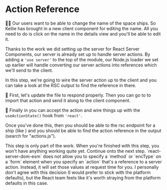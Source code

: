 # Action Reference

👨‍💼 Our users want to be able to change the name of the space ships. So Kellie
has brought in a new client component for editing the name. All you need to do
is click on the name in the details view and you'll be able to edit it.

Thanks to the work we did setting up the server for React Server Components,
our server is already set up to handle server actions. By adding a
`'use server'` to the top of the module, our Node.js loader we set up earlier
will handle converting our server actions into references which we'll send to
the client.

In this step, we're going to wire the server action up to the client and you can
take a look at the RSC output to find the reference in there.

🐨 First, let's update the <InlineFile file="ui/actions.js" /> file to respond
properly. Then you can go to <InlineFile file="ui/ship-details.js" /> to import
that action and send it along to the client component.

🐨 Finally in <InlineFile file="ui/edit-text.js" /> you can accept the action
and wire things up with the `useActionState()` hook from `'react'`.

Once you've done this, then you should be able to the rsc endpoint for a ship
(like <LinkToApp to="/rsc/1ff1991efe029" />) and you should be able to find the
action reference in the output (search for "actions.js").

<callout-warning>
	This step is only part of the work. When you're finished with this step, you
	won't have anything working quite yet. Continue onto the next step.
</callout-warning>

<callout-warning>
	`react-server-dom-esm` does not allow you to specify a `method` or `encType`
	on a `form` element when you specify an `action` that's a reference to a
	server action. Instead, it will set those values at request time for you. I
	personally don't agree with this decision (I would prefer to stick with the
	platform defaults), but the React team feels like it's worth straying from the
	platform defaults in this case.
</callout-warning>
